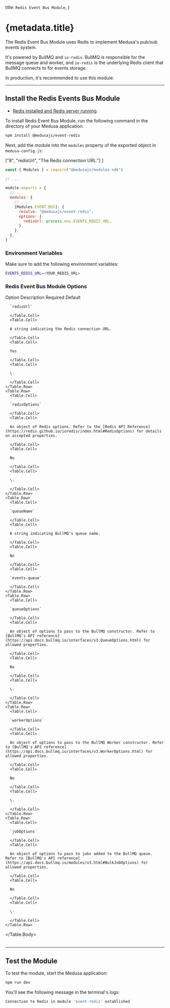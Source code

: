 
  title: `Redis Event Bus Module`,
}

# {metadata.title}

The Redis Event Bus Module uses Redis to implement Medusa's pub/sub events system.

It's powered by BullMQ and `io-redis`. BullMQ is responsible for the message queue and worker, and `io-redis` is the underlying Redis client that BullMQ connects to for events storage.

In production, it's recommended to use this module.

---

## Install the Redis Events Bus Module

<Note type="check">

- [Redis installed and Redis server running](https://redis.io/docs/getting-started/installation/).

</Note>

To install Redis Event Bus Module, run the following command in the directory of your Medusa application:

```bash npm2yarn
npm install @medusajs/event-redis
```

Next, add the module into the `modules` property of the exported object in `medusa-config.js`:

  ["8", "redisUrl", "The Redis connection URL."]
]

```js title="medusa-config.js"
const { Modules } = require("@medusajs/modules-sdk")

// ...

module.exports = {
  // ...
  modules: {
    // ...
    [Modules.EVENT_BUS]: {
      resolve: "@medusajs/event-redis",
      options: { 
        redisUrl: process.env.EVENTS_REDIS_URL,
      },
    },
  },
}
```

### Environment Variables

Make sure to add the following environment variables:

```bash
EVENTS_REDIS_URL=<YOUR_REDIS_URL>
```

### Redis Event Bus Module Options

<Table>
  <Table.Header>
    <Table.Row>
      <Table.HeaderCell>Option</Table.HeaderCell>
      <Table.HeaderCell>Description</Table.HeaderCell>
      <Table.HeaderCell>Required</Table.HeaderCell>
      <Table.HeaderCell>Default</Table.HeaderCell>
    </Table.Row>
  </Table.Header>
  <Table.Body>
    <Table.Row>
      <Table.Cell>
      
      `redisUrl`
      
      </Table.Cell>
      <Table.Cell>
      
      A string indicating the Redis connection URL.
      
      </Table.Cell>
      <Table.Cell>
      
      Yes
      
      </Table.Cell>
      <Table.Cell>
      
      \-
      
      </Table.Cell>
    </Table.Row>
    <Table.Row>
      <Table.Cell>
      
      `redisOptions`
      
      </Table.Cell>
      <Table.Cell>
      
      An object of Redis options. Refer to the [Redis API Reference](https://redis.github.io/ioredis/index.html#RedisOptions) for details on accepted properties.
      
      </Table.Cell>
      <Table.Cell>
      
      No
      
      </Table.Cell>
      <Table.Cell>
      
      \-
      
      </Table.Cell>
    </Table.Row>
    <Table.Row>
      <Table.Cell>
      
      `queueName`
      
      </Table.Cell>
      <Table.Cell>
      
      A string indicating BullMQ's queue name.
      
      </Table.Cell>
      <Table.Cell>
      
      No
      
      </Table.Cell>
      <Table.Cell>
      
      `events-queue`
      
      </Table.Cell>
    </Table.Row>
    <Table.Row>
      <Table.Cell>
      
      `queueOptions`
      
      </Table.Cell>
      <Table.Cell>
      
      An object of options to pass to the BullMQ constructor. Refer to [BullMQ's API reference](https://api.docs.bullmq.io/interfaces/v3.QueueOptions.html) for allowed properties.
      
      </Table.Cell>
      <Table.Cell>
      
      No
      
      </Table.Cell>
      <Table.Cell>
      
      \-
      
      </Table.Cell>
    </Table.Row>
    <Table.Row>
      <Table.Cell>
      
      `workerOptions`
      
      </Table.Cell>
      <Table.Cell>
      
      An object of options to pass to the BullMQ Worker constructor. Refer to [BullMQ's API reference](https://api.docs.bullmq.io/interfaces/v3.WorkerOptions.html) for allowed properties.
      
      </Table.Cell>
      <Table.Cell>
      
      No
      
      </Table.Cell>
      <Table.Cell>
      
      \-
      
      </Table.Cell>
    </Table.Row>
    <Table.Row>
      <Table.Cell>
      
      `jobOptions`
      
      </Table.Cell>
      <Table.Cell>
      
      An object of options to pass to jobs added to the BullMQ queue. Refer to [BullMQ's API reference](https://api.docs.bullmq.io/modules/v3.html#BulkJobOptions) for allowed properties.
      
      </Table.Cell>
      <Table.Cell>
      
      No
      
      </Table.Cell>
      <Table.Cell>
      
      \-
      
      </Table.Cell>
    </Table.Row>
  </Table.Body>
</Table>

---

## Test the Module

To test the module, start the Medusa application:

```bash npm2yarn
npm run dev
```

You'll see the following message in the terminal's logs:

```bash noCopy noReport
Connection to Redis in module 'event-redis' established
```
